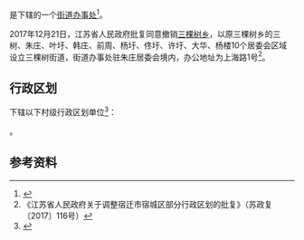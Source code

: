 {{中国乡级行政区|32/13/02/007/000}}

'''{{PAGENAMEBASE}}'''是{{PRC admin/fullname|32/13/02/007/000|3}}下辖的一个[[街道办事处|街道办事处]]<ref>{{PRC admin/ref sgc|{{PRC admin/parent|32/13/02/007/000}}}}</ref>。

2017年12月21日，江苏省人民政府批复同意撤销[[三棵树乡|三棵树乡]]，以原三棵树乡的三树、朱庄、叶圩、韩庄、前周、杨圩、佟圩、许圩、大华、杨楼10个居委会区域设立三棵树街道，街道办事处驻朱庄居委会境内，办公地址为上海路1号<ref>《江苏省人民政府关于调整宿迁市宿城区部分行政区划的批复》（苏政复〔2017〕116号）</ref>。

== 行政区划 ==
{{PAGENAMEBASE}}下辖以下村级行政区划单位<ref>{{PRC admin/ref sgc|32/13/02/007/000}}</ref>：

{{PRC admin/children|32/13/02/007/000}}。

== 参考资料 ==
{{reflist}}

{{江苏行政区划小作品}}
{{PRC admin/navcat|32/13/02/007/000}}